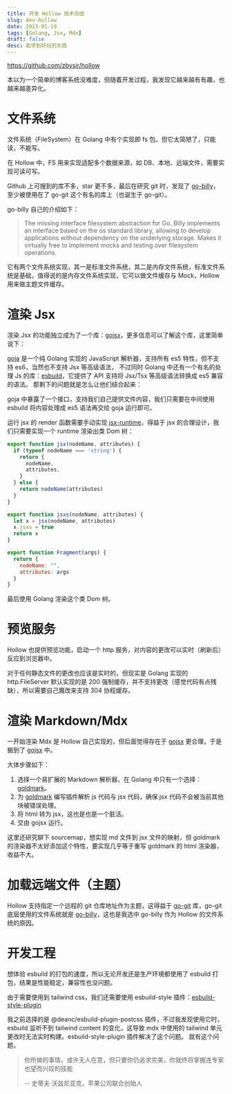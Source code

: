 ```yaml
---
title: 开发 Hollow 技术总结
slug: dev-hollow
date: 2023-01-19
tags: [Golang, Jsx, Mdx]
draft: false
desc: 能学到好玩的东西
---
```


https://github.com/zbysir/hollow

本以为一个简单的博客系统没难度，但随着开发过程，我发现它越来越有有趣，也越来越差异化。

# 文件系统
文件系统（FileSystem）在 Golang 中有个实现即 fs 包。但它太简陋了，只能读，不能写。

在 Hollow 中，FS 用来实现适配多个数据来源，如 DB、本地、远端文件，需要实现可读可写。

Github 上可搜到的库不多，star 更不多，最后在研究 git 时，发现了 [go-billy](https://github.com/go-git/go-billy)，至少被使用在了 go-git 这个有名的库上（也诞生于 go-git）。

go-billy 自己的介绍如下：
> The missing interface filesystem abstraction for Go. Billy implements an interface based on the os standard library, allowing to develop applications without dependency on the underlying storage. Makes it virtually free to implement mocks and testing over filesystem operations.

它有两个文件系统实现，其一是标准文件系统，其二是内存文件系统，标准文件系统是基础，值得说的是内存文件系统实现，它可以做文件缓存与 Mock，Hollow 用来做主题文件缓存。

# 渲染 Jsx
渲染 Jsx 的功能独立成为了一个库：[gojsx](https://github.com/zbysir/gojsx)，更多信息可以了解这个库，这里简单说下：

[goja](https://github.com/dop251/goja) 是一个纯 Golang 实现的 JavaScript 解析器，支持所有 es5 特性，但不支持 es6，当然也不支持 Jsx 等高级语法，
不过同时 Golang 中还有一个有名的处理 Js 的库：[esbuild](https://github.com/evanw/esbuild)，它提供了 API 支持将 Jsx/Tsx 等高级语法转换成 es5 兼容的语法。
那剩下的问题就是怎么让他们结合起来：

goja 中暴露了一个接口，支持我们自己提供文件内容，我们只需要在中间使用 esbuild 将内容处理成 es5 语法再交给 goja 运行即可。

运行 jsx 的 render 函数需要手动实现 [jsx-runtime](https://zh-hans.reactjs.org/blog/2020/09/22/introducing-the-new-jsx-transform.html)，得益于 jsx 的合理设计，我们只需要实现一个 runtime 渲染出类 Dom 树：

```javascript
export function jsx(nodeName, attributes) {
  if (typeof nodeName === 'string') {
    return {
      nodeName,
      attributes,
    }
  } else {
    return nodeName(attributes)
  }
}

export function jsxs(nodeName, attributes) {
  let x = jsx(nodeName, attributes)
  x.jsxs = true
  return x
}

export function Fragment(args) {
  return {
    nodeName: "",
    attributes: args
  }
}
```

最后使用 Golang 渲染这个类 Dom 树。

# 预览服务
Hollow 也提供预览功能，启动一个 http 服务，对内容的更改可以实时（刷新后）反应到浏览器中。

对于任何静态文件的更改也应该是实时的，但现实是 Golang 实现的 http.FileServer 默认实现的是 200 强制缓存，并不支持更改（感觉代码有点残缺），所以需要自己魔改来支持 304 协程缓存。

# 渲染 Markdown/Mdx
一开始渲染 Mdx 是 Hollow 自己实现的，但后面觉得存在于 [gojsx](https://github.com/zbysir/gojsx) 更合理，于是搬到了 [gojsx](https://github.com/zbysir/gojsx) 中。

大体步骤如下：

1. 选择一个易扩展的 Markdown 解析器，在 Golang 中只有一个选择：[goldmark](https://github.com/yuin/goldmark)。
2. 为 [goldmark](https://github.com/yuin/goldmark) 编写插件解析 js 代码与 jsx 代码，确保 jsx 代码不会被当前其他块被错误处理。
3. 将 html 转为 jsx，这也是也是一个脏活。
4. 交由 gojsx 运行。

这里还研究聊下 sourcemap，想实现 md 文件到 jsx 文件的映射，但 goldmark 的渲染器不太好添加这个特性，要实现几乎等于重写 goldmark 的 html 渲染器，收益不大。

# 加载远端文件（主题）
Hollow 支持指定一个远程的 git 仓库地址作为主题，这得益于 [go-git](https://github.com/go-git/go-git) 库，go-git 底层使用的文件系统就是 [go-billy](https://github.com/go-git/go-billy)，这也是我选中 go-billy 作为 Hollow 的文件系统的原因。

# 开发工程
想体验 esbuild 的打包的速度，所以无论开发还是生产环境都使用了 esbuild 打包，结果是性能稳定，兼容性也没问题。

由于需要使用到 tailwind css，我们还需要使用 esbuild-style 插件：[esbuild-style-plugin](https://www.npmjs.com/package/esbuild-style-plugin)

我之前选择的是 @deanc/esbuild-plugin-postcss 插件，不过我发现使用它时，esbuild 监听不到 tailwind content 的变化，这导致 mdx 中使用的 tailwind 单元更改时无法实时构建。esbuild-style-plugin 插件解决了这个问题。
   就有这个问题。

> 你所做的事情，或许无人在意，但只要你仍追求完美，你就终将掌握连专家也望而兴叹的技能
>
> -- 史蒂夫·沃兹尼亚克，苹果公司联合创始人